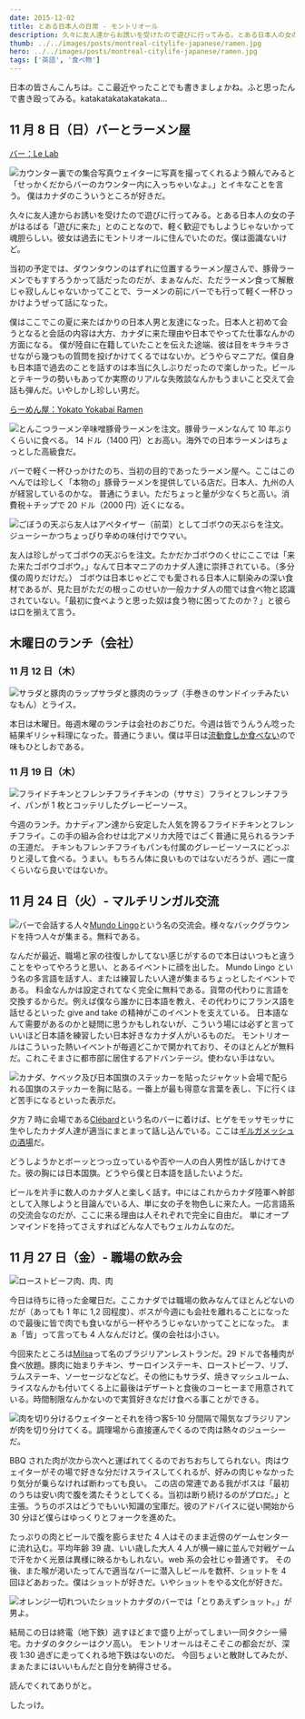 ```yaml
---
date: 2015-12-02
title: とある日本人の日常 - モントリオール
description: 久々に友人達からお誘いを受けたので遊びに行ってみる。とある日本人の女の子がはるばる「遊びに来た」とのことなので、軽く歓迎でもしようじゃないかって魂胆らしい。
thumb: ../../images/posts/montreal-citylife-japanese/ramen.jpg
hero: ../../images/posts/montreal-citylife-japanese/ramen.jpg
tags: ['英語', '食べ物']
---
```


日本の皆さんこんちは。ここ最近やったことでも書きましょかね。ふと思ったんで書き殴ってみる。katakatakatakatakata...

## 11 月 8 日（日）バーとラーメン屋

[バー：Le Lab](http://barlelab.com/ 'Le Lab')

![カウンター裏での集合写真](../../images/posts/montreal-citylife-japanese/bar.jpg)ウェイターに写真を撮ってくれるよう頼んでみると「せっかくだからバーのカウンター内に入っちゃいなよ。」とイキなことを言う。
僕はカナダのこういうところが好きだ。

久々に友人達からお誘いを受けたので遊びに行ってみる。とある日本人の女の子がはるばる「遊びに来た」とのことなので、軽く歓迎でもしようじゃないかって魂胆らしい。彼女は過去にモントリオールに住んでいたのだ。僕は面識ないけど。

当初の予定では、ダウンタウンのはずれに位置するラーメン屋さんで、豚骨ラーメンでもすすろうかって話だったのだが、まぁなんだ、ただラーメン食って解散じゃ寂しんじゃないかってことで、ラーメンの前にバーでも行って軽く一杯ひっかけようぜって話になった。

僕はここでこの夏に来たばかりの日本人男と友達になった。日本人と初めて会うとなると会話の内容は大方、カナダに来た理由や日本でやってた仕事なんかの方面になる。
僕が陸自に在籍していたことを伝えた途端、彼は目をキラキラさせながら幾つもの質問を投げかけてくるではないか。どうやらマニアだ。僕自身も日本語で過去のことを話すのは本当に久しぶりだったので楽しかった。ビールとテキーラの勢いもあってか実際のリアルな失敗談なんかもうまいこと交えて会話も弾んだ。いやしかし珍しい男だ。

[らーめん屋：Yokato Yokabai Ramen](https://www.facebook.com/Yokato-Yokabai-Ramen-House-1420448301592530/ 'Yokato Yokabai Ramen')

![とんこつラーメン](../../images/posts/montreal-citylife-japanese/ramen.jpg)辛味噌豚骨ラーメンを注文。豚骨ラーメンなんて 10 年ぶりくらいに食べる。
14 ドル（1400 円）とお高い。海外での日本ラーメンはちょっとした高級食だ。

バーで軽く一杯ひっかけたのち、当初の目的であったラーメン屋へ。ここはこのへんでは珍しく「本物の」豚骨ラーメンを提供している店だ。日本人、九州の人が経営しているのかな。
普通にうまい。ただちょっと量が少なくちと高い。消費税＋チップで 20 ドル（2000 円）近くになる。

![ごぼうの天ぷら](../../images/posts/montreal-citylife-japanese/gobo.jpg)友人はアペタイザー（前菜）としてゴボウの天ぷらを注文。ジューシーかつちょっぴり辛めの味付けでウマい。

友人は珍しがってゴボウの天ぷらを注文。たかだかゴボウのくせにここでは「来た来たゴボウゴボウ。」なんて日本マニアのカナダ人達に崇拝されている。（多分僕の周りだけだ。）
ゴボウは日本じゃどこでも愛される日本人に馴染みの深い食材であるが、見た目がただの根っこのせいか一般カナダ人の間では食べ物と認識されていない。「最初に食べようと思った奴は食う物に困ってたのか？」と彼らは口を揃えて言う。

## 木曜日のランチ（会社）

### 11 月 12 日（木）

![サラダと豚肉のラップ](../../images/posts/montreal-citylife-japanese/lunch1.jpg)サラダと豚肉のラップ（手巻きのサンドイッチみたいなもん）とライス。

本日は木曜日。毎週木曜のランチは会社のおごりだ。今週は皆でうんうん唸った結果ギリシャ料理になった。普通にうまい。僕は平日は[流動食しか食べない](/blog/soylent 'Quebec3 soylent')ので味もひとしおである。

### 11 月 19 日（木）

![フライドチキンとフレンチフライ](../../images/posts/montreal-citylife-japanese/lunch2.jpg)チキンの（ササミ）フライとフレンチフライ、パンが 1 枚とコッテリしたグレービーソース。

今週のランチ。カナディアン達から安定した人気を誇るフライドチキンとフレンチフライ。この手の組み合わせは北アメリカ大陸ではごく普通に見られるランチの王道だ。
チキンもフレンチフライもパンも付属のグレービーソースにどっぷりと浸して食べる。うまい。もちろん体に良いものではないだろうが、週に一度くらいなら良いではないか。

## 11 月 24 日（火）- マルチリンガル交流

![バーで会話する人々](../../images/posts/montreal-citylife-japanese/mundo.jpg)[Mundo
Lingo](http://mundolingo.org/montreal 'Mundo
  Lingo')という名の交流会。様々なバックグラウンドを持つ人々が集まる。無料である。

なんだが最近、職場と家の往復しかしてない感じがするので本日はいつもと違うことをやってやろうと思い、とあるイベントに顔を出した。
Mundo Lingo という名の多言語を話す人、または練習したい人達が集まるちょっとしたイベントである。 料金なんかは設定されてなく完全に無料である。貨幣の代わりに言語を交換するからだ。例えば僕なら誰かに日本語を教え、その代わりにフランス語を話せるといった give and take の精神がこのイベントを支えている。 日本語なんて需要があるのかと疑問に思うかもしれないが、こういう場には必ずと言っていいほど日本語を練習したい日本好きなカナダ人がいるものだ。 モントリオールはこういった熱いイベントが毎週どこかで開かれており、そのほとんどが無料だ。これこそまさに都市部に居住するアドバンテージ。使わない手はない。

![カナダ、ケベック及び日本国旗のステッカーを貼ったジャケット](../../images/posts/montreal-citylife-japanese/jacket.jpg)会場で配られる国旗のステッカーを胸に貼る。一番上が最も得意な言葉を表し、下に行くほど苦手になるといった表示だ。

夕方 7 時に会場である[Clébard](http://www.clebard.ca/ 'Clébard')という名のバーに着けば、ヒゲをモッサモッサに生やしたカナダ人達が適当にまとまって話し込んでいる。ここは[ギルガメッシュの酒場](https://ja.wikipedia.org/wiki/%E3%82%A6%E3%82%A3%E3%82%B6%E3%83%BC%E3%83%89%E3%83%AA%E3%82%A3 'ウィザードリィWiki')だ。

どうしようかとボーッとつっ立っているや否や一人の白人男性が話しかけてきた。彼の胸には日本国旗。どうやら僕と日本語を話したいようだ。

ビールを片手に数人のカナダ人と楽しく話す。中にはこれからカナダ陸軍へ幹部として入隊しようと目論んでいる人、単に女の子を物色しに来た人。一応言語系の交流会なのだが、ここに来る理由は人それぞれで完全に自由だ。 単にオープンマインドを持ってさえすればどんな人でもウェルカムなのだ。

## 11 月 27 日（金）- 職場の飲み会

![ローストビーフ](../../images/posts/montreal-citylife-japanese/meat1.jpg)肉、肉、肉

今日は待ちに待った金曜日だ。ここカナダでは職場の飲みなんてほとんどないのだが（あっても 1 年に 1,2 回程度）、ボスが今週にも会社を離れることになったので最後に皆で肉でも食いながら一杯やろうじゃないかってことになった。
まぁ「皆」って言っても 4 人なんだけど。僕の会社は小さい。

今回来たところは[Milsa](http://lemilsa.com/ 'Milsa')って名のブラジリアンレストランだ。29 ドルで各種肉が食べ放題。豚肉に始まりチキン、サーロインステーキ、ローストビーフ、リブ、ラムステーキ、ソーセージなどなど。その他にもサラダ、焼きマッシュルーム、ライスなんかも付いてくる上に最後はデザートと食後のコーヒーまで用意されている。時間制限なんかないので実質好きなだけ食べる事ことができる。

![肉を切り分けるウェイターとそれを待つ客](../../images/posts/montreal-citylife-japanese/meat2.jpg)5-10 分間隔で陽気なブラジリアンが肉を切り分けてくる。調理場から直接運んでくるので肉は熱々のジューシーだ。

BBQ された肉が次から次へと運ばれてくるのでおちおちしてられない。肉はウェイターがその場で好きな分だけスライスしてくれるが、好みの肉じゃなかったり気分が乗らなければ断わっても良い。
この店の常連である我がボスは「最初のうちは安い肉で腹を満たそうとしてくる。当初は断り続けるのがプロだ。」と主張。うちのボスはどうでもいい知識の宝庫だ。彼のアドバイスに従い開始から 30 分ほど僕らはゆっくりとフォークを進めた。

たっぷりの肉とビールで腹を膨らませた 4 人はそのまま近傍のゲームセンターに流れ込む。平均年齢 39 歳、いい歳した大人 4 人が横一線に並んで対戦ゲームで汗をかく光景は異様に映るかもしれない。web 系の会社じゃ普通です。
その後、また喉が渇いたってんで適当なバーに潜入しビールを数杯、ショットを 4 回ほどあおった。僕はショットが好きだ。いやショットをやる文化が好きだ。

![オレンジ一切れついたショット](../../images/posts/montreal-citylife-japanese/shot.jpg)カナダのバーでは「とりあえずショット。」が男よ。

結局この日は終電（地下鉄）逃すほどまで盛り上がってしまい一同タクシー帰宅。カナダのタクシーはクソ高い。
モントリオールはそこそこの都会だが、深夜 1:30 過ぎに走ってくれる地下鉄はないのだ。
今回ちょいと散財してみたが、まぁたまにはいいもんだと自分を納得させる。

読んでくれてありがと。

したっけ。
